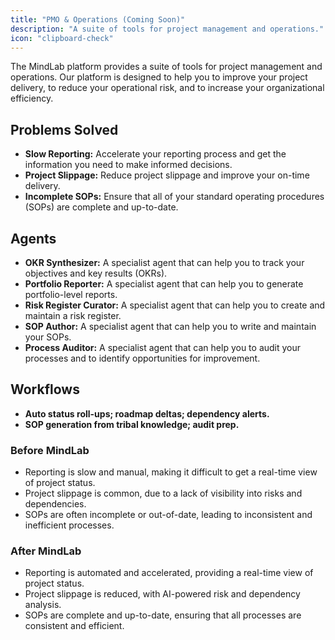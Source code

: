 ```yaml
---
title: "PMO & Operations (Coming Soon)"
description: "A suite of tools for project management and operations."
icon: "clipboard-check"
---
```


The MindLab platform provides a suite of tools for project management and operations. Our platform is designed to help you to improve your project delivery, to reduce your operational risk, and to increase your organizational efficiency.

## Problems Solved

-   **Slow Reporting:** Accelerate your reporting process and get the information you need to make informed decisions.
-   **Project Slippage:** Reduce project slippage and improve your on-time delivery.
-   **Incomplete SOPs:** Ensure that all of your standard operating procedures (SOPs) are complete and up-to-date.

## Agents

-   **OKR Synthesizer:** A specialist agent that can help you to track your objectives and key results (OKRs).
-   **Portfolio Reporter:** A specialist agent that can help you to generate portfolio-level reports.
-   **Risk Register Curator:** A specialist agent that can help you to create and maintain a risk register.
-   **SOP Author:** A specialist agent that can help you to write and maintain your SOPs.
-   **Process Auditor:** A specialist agent that can help you to audit your processes and to identify opportunities for improvement.

## Workflows

-   **Auto status roll-ups; roadmap deltas; dependency alerts.**
-   **SOP generation from tribal knowledge; audit prep.**

### Before MindLab

-   Reporting is slow and manual, making it difficult to get a real-time view of project status.
-   Project slippage is common, due to a lack of visibility into risks and dependencies.
-   SOPs are often incomplete or out-of-date, leading to inconsistent and inefficient processes.

### After MindLab

-   Reporting is automated and accelerated, providing a real-time view of project status.
-   Project slippage is reduced, with AI-powered risk and dependency analysis.
-   SOPs are complete and up-to-date, ensuring that all processes are consistent and efficient.